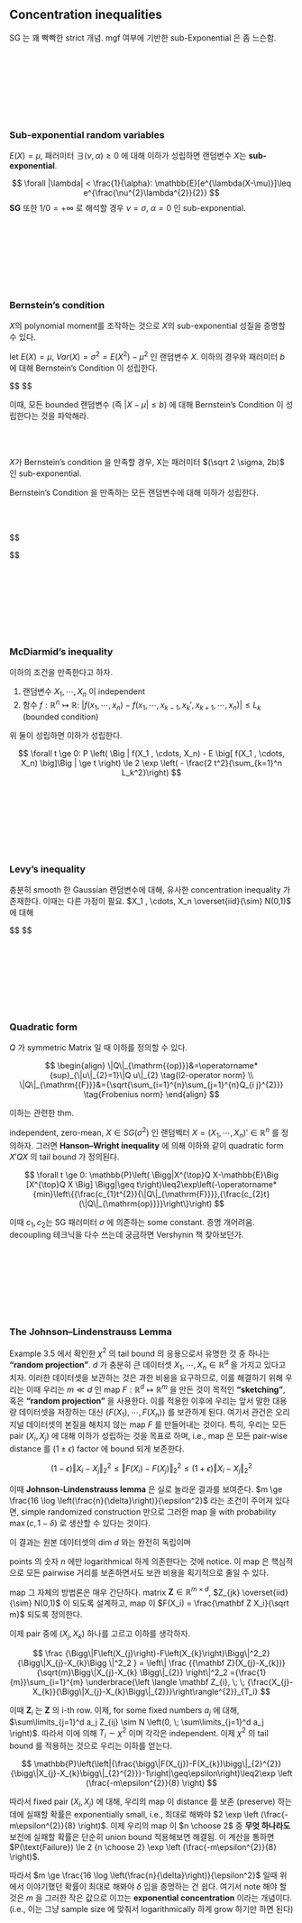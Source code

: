 ## Concentration inequalities

SG 는 꽤 빡빡한 strict 개념. mgf 여부에 기반한 sub-Exponential 은 좀 느슨함.

<br>
<br>
<br>


<br>
<br>
<br>



### Sub-exponential random variables

:::{.definition name="sub-Exponential rv"}

$E(X) = \mu$, 패러미터 $\exists (\nu, \alpha) \ge 0$ 에 대해 이하가 성립하면 랜덤변수 $X$는 **sub-exponential**. 

$$
\forall |\lambda| < \frac{1}{\alpha}: \mathbb{E}[e^{\lambda(X-\mu)}]\leq e^{\frac{\nu^{2}\lambda^{2}}{2}}
$$
**SG** 또한 $1/0 = +\infty$ 로 해석할 경우 $\nu = \sigma$, $\alpha=0$ 인 sub-exponential.
:::

<br>
<br>
<br>


<br>
<br>
<br>



### Bernstein’s condition

$X$의 polynomial moment를 조작하는 것으로 $X$의 sub-exponential 성질을 증명할 수 있다.

:::{.definition name="Bernstein’s Condition"}

let $E(X) = \mu$, $Var(X) = \sigma^2 = E(X^2) - \mu^2$ 인 랜덤변수 $X$. 이하의 경우와 패러미터 $b$ 에 대해 Bernstein’s Condition 이 성립한다.

$$
\begin{align}

&\Bigg | E \Big [ (X-\mu)^k \Big ] \Bigg | \le \frac{1}{2} k! \sigma^2 b^{k-2}, && k = 2, 3, 4, \cdots

\end{align}
$$

이때, 모든 bounded 랜덤변수 (즉 $|X-\mu| \le b$) 에 대해 Bernstein’s Condition 이 성립한다는 것을 파악해라.
:::


<br>
<br>


$X$가 Bernstein’s condition 을 만족할 경우, X는 패러미터 $(\sqrt 2 \sigma, 2b)$ 인 sub-exponential.



:::{.theorem name="Bernstein-type inequality"}

Bernstein’s Condition 을 만족하는 모든 랜덤변수에 대해 이하가 성립한다.

<br>
<br>


$$
\begin{align}



&\forall |\lambda|< \tfrac{1}{b}: &&E \Big [ e^{\lambda(X-\mu)}\Big ] &&\le \exp \left( \frac{\frac{\lambda^2 \sigma^2}{2}}{1-b|\lambda|}\right)

\\

&\forall t \ge 0:

&&P \Big( |X-\mu| \ge t \Big) &&\le 2 \exp \left( - \frac{t^2}{2(\sigma^2 + bt)}\right)

\end{align}

$$
:::





<br>
<br>
<br>


<br>
<br>
<br>



### McDiarmid’s inequality


:::{.theorem name="McDiarmid’s inequality"}

이하의 조건을 만족한다고 하자.

1. 랜덤변수 $X_1 , \cdots, X_n$ 이 independent 
2. 함수 $f: \mathbb R^n \mapsto \mathbb R$: $\Big | f(x_1, \cdots, x_n) - f(x_1 , \cdots, x_{k-1} , x_k ' , x_{k+1} , \cdots, x_n) \Big | \le L_k$ (bounded condition)

위 둘이 성립하면 이하가 성립한다.

$$
\forall t \ge 0: P \left( \Big | f(X_1 , \cdots, X_n) - E \big[ f(X_1 , \cdots, X_n) \big]\Big | \ge t \right) \le 2 \exp \left( - \frac{2 t^2}{\sum_{k=1}^n L_k^2}\right)
$$

:::




<br>
<br>
<br>


<br>
<br>
<br>



### Levy’s inequality

충분히 smooth 한 Gaussian 랜덤변수에 대해, 유사한 concentration inequality 가 존재한다. 이때는 다른 가정이 필요. $X_1 , \cdots, X_n \overset{iid}{\sim} N(0,1)$ 에 대해


$$
\begin{align}

&\forall x_{1},\cdot\cdot\cdot,x_{n},y_{1},\cdot\cdot\cdot,y_{n}\in\mathbb{R}
&&: 
&&\Bigg |f(x_{1},\ldots,x_{n})-f(y_{1},\ldots,y_{n}) \Bigg | 
&&\leq L{\sqrt{\sum_{i=1}^{n}(x_{i}-y_{i})^{2}}}

\\
\\

\Longrightarrow

&\forall t \ge 0
&&:
&&\mathbb{P} \left( \Bigg| f(X_{1},\cdot\cdot\cdot,X_{n})-\mathbb{E} \Big [f(X_{1},\cdot\cdot\cdot,X_{n}) \Big] \Bigg |\geq t \right )
&&\leq2\exp\left(-{\frac{t^{2}}{2L^{2}}}\right)

\end{align}
$$



<br>
<br>
<br>


<br>
<br>
<br>



###  Quadratic form

$Q$ 가 symmetric Matrix 일 때 이하를 정의할 수 있다.

$$
\begin{align}
\|Q\|_{\mathrm{{op}}}&=\operatorname*{sup}_{\|u\|_{2}=1}\|Q u\|_{2} \tag{l2-operator norm}
\\
\|Q\|_{\mathrm{{F}}}&={\sqrt{\sum_{i=1}^{n}\sum_{j=1}^{n}Q_{i j}^{2}}} \tag{Frobenius norm}
\end{align}
$$

이하는 관련한 thm.


:::{.theorem name="Hanson–Wright inequality"}

independent, zero-mean, $X \in SG(\sigma^2)$ 인 랜덤벡터 $X = (X_1 , \cdots, X_n)' \in \mathbb R^n$ 를 정의하자. 그러면 **Hanson–Wright inequality** 에 의해 이하와 같이 quadratic form $X'QX$ 의 tail bound 가 정의된다.

$$
\forall t \ge 0: \mathbb{P}\left( \Bigg|X^{\top}Q X-\mathbb{E}\Big [X^{\top}Q X \Big] \Bigg|\geq t\right)\leq2\exp\left(-\operatorname*{min}\left\{{\frac{c_{1}t^{2}}{\|Q\|_{\mathrm{F}}}},{\frac{c_{2}t}{\|Q\|_{\mathrm{op}}}}\right\}\right)
$$

이때 $c_1 , c_2$는 SG 패러미터 $\sigma$ 에 의존하는 some constant. 증명 개어려움. decoupling 테크닉을 다수 쓰는데 궁금하면 Vershynin 책 찾아보던가.

:::


<br>
<br>
<br>


<br>
<br>
<br>



### The Johnson–Lindenstrauss Lemma

Example 3.5 에서 확인한 $\chi^2$ 의 tail bound 의 응용으로서 유명한 것 중 하나는 **"random projection"**. $d$ 가 충분히 큰 데이터셋 $X_1 , \cdots, X_n \in \mathbb R^d$ 을 가지고 있다고 치자. 이러한 데이터셋을 보관하는 것은 과한 비용을 요구하므로, 이를 해결하기 위해 우리는 이때 우리는 $m \ll d$ 인 map $F: \mathbb R^d \mapsto \mathbb R^m$ 을 만든 것이 목적인 **"sketching"**, 혹은 **"random projection"** 을 사용한다. 이를 적용한 이후에 우리는 앞서 말한 대용량 데이터셋을 저장하는 대신 $\Big \{ F(X_1) , \cdots, F(X_n) \Big \}$ 를 보관하게 된다. 여기서 관건은 오리지널 데이터셋의 본질을 해치지 않는 map $F$ 를 만들어내는 것이다. 특히, 우리는 모든 pair $(X_i , X_j)$ 에 대해 이하가 성립하는 것을 목표로 하며, i.e., map 은 모든 pair-wise distance 를 $(1 \pm \epsilon)$ factor 에 bound 되게 보존한다.

$$
(1-\epsilon)\Vert X_{i}-X_{j}\Vert_{2}^{2}\le\Vert F(X_{i})-F(X_{j})\Vert_{2}^{2}\le(1+\epsilon)\Vert X_{i}-X_{j}\Vert_{2}^{2}
$$

이때 **Johnson-Lindenstrauss lemma** 은 실로 놀라운 결과를 보여준다. $m \ge \frac{16 \log \left(\frac{n}{\delta}\right)}{\epsilon^2}$ 라는 조건이 주어져 있다면, simple randomized construction 만으로 그러한 map 을 with probability $\max(c, 1-\delta)$ 로 생산할 수 있다는 것이다.

이 결과는 원본 데이터셋의 dim $d$ 와는 완전히 독립이며 

points 의 숫자 $n$ 에만 logarithmical 하게 의존한다는 것에 notice. 이 map 은 핵심적으로 모든 pairwise 거리를 보존하면서도 보관 비용을 획기적으로 줄일 수 있다.

map 그 자체의 방법론은 매우 간단하다. matrix $\mathbf Z \in \mathbb R^{m \times d}$, $Z_{jk} \overset{iid}{\sim} N(0,1)$ 이 되도록 설계하고, map 이 $F(X_i) = \frac{\mathbf Z X_i}{\sqrt m}$ 되도록 정의한다.

이제 pair 중에 $(X_j , X_k)$ 하나를 고르고 이하를 생각하자.









$$
\frac
{\Bigg\|F\left(X_{j}\right)-F\left(X_{k}\right)\Bigg\|^2_2}
{\Bigg\|X_{j}-X_{k}\Bigg \|^2_2
}
=
\left\|
\frac
{{\mathbf Z}(X_{j}-X_{k})}
{\sqrt{m}\Bigg\|X_{j}-X_{k} \Bigg\|_{2}}
\right\|^2_2
={\frac{1}{m}}\sum_{i=1}^{m}
\underbrace{\left \langle \mathbf Z_{i}, \; \; {\frac{X_{j}-X_{k}}{\Bigg\|X_{j}-X_{k}\Bigg\|_{2}}}\right\rangle^{2}}_{T_i}
$$

이때 $\mathbf Z_i$ 는 $\mathbf Z$ 의 i-th row. 이제, for some fixed numbers $a_j$ 에 대해, $\sum\limits_{j=1}^d a_j Z_{ij} \sim N \left(0, \; \sum\limits_{j=1}^d a_j \right)$. 따라서 이에 의해 $T_i \sim \chi^2$ 이며 각각은 independent. 이제 $\chi^2$ 의 tail bound 를 적용하는 것으로 우리는 이하를 얻는다.








$$
\mathbb{P}\left(\left|{\frac{\bigg\|F(X_{j})-F(X_{k})\bigg\|_{2}^{2}}{\bigg\|X_{j}-X_{k}\bigg\|_{2}^{2}}}-1\right|\geq\epsilon\right)\leq2\exp \left (\frac{-m\epsilon^{2}}{8} \right)
$$


따라서 fixed pair $(X_i , X_j)$ 에 대해, 우리의 map 이 distance 를 보존 (preserve) 하는데에 실패할 확률은 exponentially small, i.e., 최대로 해봐야 $2 \exp \left (\frac{-m\epsilon^{2}}{8} \right)$. 이제 우리의 map 이 $n \choose 2$ 중 **무엇 하나라도** 보전에 실패할 확률은 단순히 union bound 적용해보면 해결됨. 이 계산을 통하면 $P(\text{Failure}) \le 2 {n \choose 2} \exp \left (\frac{-m\epsilon^{2}}{8} \right)$.

따라서 $m \ge \frac{16 \log \left(\frac{n}{\delta}\right)}{\epsilon^2}$ 일때 위에서 이야기했던 확률이 최대로 해봐야 $\delta$ 임을 증명하는 건 쉽다. 여기서 note 해야 할 것은 $m$ 을 그러한 작은 값으로 이끄는  **exponential concentration** 이라는 개념이다. (i.e., 이는 그냥 sample size 에 맞춰서 logarithmically 하게 grow 하기만 하면 된다)












